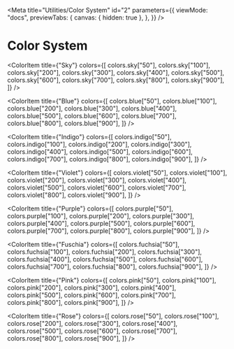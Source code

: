 
<Meta
  title="Utilities/Color System"
  id="2"
  parameters={{
    viewMode: "docs",
    previewTabs: {
      canvas: { hidden: true },
    },
  }}
/>

# Color System

<ColorPalette>
  <ColorItem title={"Slate"} colors={[colors.slate["50"], colors.slate["100"], colors.slate["200"], colors.slate["300"], colors.slate["400"], colors.slate["500"], colors.slate["600"], colors.slate["700"], colors.slate["800"], colors.slate["900"]]} />
  <ColorItem title={"Gray"} colors={[colors.gray["50"], colors.gray["100"], colors.gray["200"], colors.gray["300"], colors.gray["400"], colors.gray["500"], colors.gray["600"], colors.gray["700"], colors.gray["800"], colors.gray["900"]]} />
  <ColorItem title={"Zinc"} colors={[colors.zinc["50"], colors.zinc["100"], colors.zinc["200"], colors.zinc["300"], colors.zinc["400"], colors.zinc["500"], colors.zinc["600"], colors.zinc["700"], colors.zinc["800"], colors.zinc["900"]]} />
  <ColorItem title={"Neutral"} colors={[colors.neutral["50"], colors.neutral["100"], colors.neutral["200"], colors.neutral["300"], colors.neutral["400"], colors.neutral["500"], colors.neutral["600"], colors.neutral["700"], colors.neutral["800"], colors.neutral["900"]]} />
  <ColorItem title={"Stone"} colors={[colors.stone["50"], colors.stone["100"], colors.stone["200"], colors.stone["300"], colors.stone["400"], colors.stone["500"], colors.stone["600"], colors.stone["700"], colors.stone["800"], colors.stone["900"]]} />
  <ColorItem title={"Red"} colors={[colors.red["50"], colors.red["100"], colors.red["200"], colors.red["300"], colors.red["400"], colors.red["500"], colors.red["600"], colors.red["700"], colors.red["800"], colors.red["900"]]} />
  <ColorItem title={"Orange"} colors={[colors.orange["50"], colors.orange["100"], colors.orange["200"], colors.orange["300"], colors.orange["400"], colors.orange["500"], colors.orange["600"], colors.orange["700"], colors.orange["800"], colors.orange["900"]]} />
  <ColorItem title={"Amber"} colors={[colors.amber["50"], colors.amber["100"], colors.amber["200"], colors.amber["300"], colors.amber["400"], colors.amber["500"], colors.amber["600"], colors.amber["700"], colors.amber["800"], colors.amber["900"]]} />
  <ColorItem title={"Yellow"} colors={[colors.yellow["50"], colors.yellow["100"], colors.yellow["200"], colors.yellow["300"], colors.yellow["400"], colors.yellow["500"], colors.yellow["600"], colors.yellow["700"], colors.yellow["800"], colors.yellow["900"]]} />
  <ColorItem title={"Lime"} colors={[colors.lime["50"], colors.lime["100"], colors.lime["200"], colors.lime["300"], colors.lime["400"], colors.lime["500"], colors.lime["600"], colors.lime["700"], colors.lime["800"], colors.lime["900"]]} />
<ColorItem
  title={"Green"}
  colors={[
    colors.green["50"],
    colors.green["100"],
    colors.green["200"],
    colors.green["300"],
    colors.green["400"],
    colors.green["500"],
    colors.green["600"],
    colors.green["700"],
    colors.green["800"],
    colors.green["900"],
  ]}
/>
<ColorItem
  title={"Emerald"}
  colors={[
    colors.emerald["50"],
    colors.emerald["100"],
    colors.emerald["200"],
    colors.emerald["300"],
    colors.emerald["400"],
    colors.emerald["500"],
    colors.emerald["600"],
    colors.emerald["700"],
    colors.emerald["800"],
    colors.emerald["900"],
  ]}
/>
<ColorItem
  title={"Teal"}
  colors={[
    colors.teal["50"],
    colors.teal["100"],
    colors.teal["200"],
    colors.teal["300"],
    colors.teal["400"],
    colors.teal["500"],
    colors.teal["600"],
    colors.teal["700"],
    colors.teal["800"],
    colors.teal["900"],
  ]}
/>
<ColorItem
  title={"Cyan"}
  colors={[
    colors.cyan["50"],
    colors.cyan["100"],
    colors.cyan["200"],
    colors.cyan["300"],
    colors.cyan["400"],
    colors.cyan["500"],
    colors.cyan["600"],
    colors.cyan["700"],
    colors.cyan["800"],
    colors.cyan["900"],
  ]}
/>

<ColorItem
  title={"Sky"}
  colors={[
    colors.sky["50"],
    colors.sky["100"],
    colors.sky["200"],
    colors.sky["300"],
    colors.sky["400"],
    colors.sky["500"],
    colors.sky["600"],
    colors.sky["700"],
    colors.sky["800"],
    colors.sky["900"],
  ]}
/>

<ColorItem
  title={"Blue"}
  colors={[
    colors.blue["50"],
    colors.blue["100"],
    colors.blue["200"],
    colors.blue["300"],
    colors.blue["400"],
    colors.blue["500"],
    colors.blue["600"],
    colors.blue["700"],
    colors.blue["800"],
    colors.blue["900"],
  ]}
/>

<ColorItem
  title={"Indigo"}
  colors={[
    colors.indigo["50"],
    colors.indigo["100"],
    colors.indigo["200"],
    colors.indigo["300"],
    colors.indigo["400"],
    colors.indigo["500"],
    colors.indigo["600"],
    colors.indigo["700"],
    colors.indigo["800"],
    colors.indigo["900"],
  ]}
/>

<ColorItem
  title={"Violet"}
  colors={[
    colors.violet["50"],
    colors.violet["100"],
    colors.violet["200"],
    colors.violet["300"],
    colors.violet["400"],
    colors.violet["500"],
    colors.violet["600"],
    colors.violet["700"],
    colors.violet["800"],
    colors.violet["900"],
  ]}
/>

<ColorItem
  title={"Purple"}
  colors={[
    colors.purple["50"],
    colors.purple["100"],
    colors.purple["200"],
    colors.purple["300"],
    colors.purple["400"],
    colors.purple["500"],
    colors.purple["600"],
    colors.purple["700"],
    colors.purple["800"],
    colors.purple["900"],
  ]}
/>

<ColorItem
  title={"Fuschia"}
  colors={[
    colors.fuchsia["50"],
    colors.fuchsia["100"],
    colors.fuchsia["200"],
    colors.fuchsia["300"],
    colors.fuchsia["400"],
    colors.fuchsia["500"],
    colors.fuchsia["600"],
    colors.fuchsia["700"],
    colors.fuchsia["800"],
    colors.fuchsia["900"],
  ]}
/>

<ColorItem
  title={"Pink"}
  colors={[
    colors.pink["50"],
    colors.pink["100"],
    colors.pink["200"],
    colors.pink["300"],
    colors.pink["400"],
    colors.pink["500"],
    colors.pink["600"],
    colors.pink["700"],
    colors.pink["800"],
    colors.pink["900"],
  ]}
/>

<ColorItem
  title={"Rose"}
  colors={[
    colors.rose["50"],
    colors.rose["100"],
    colors.rose["200"],
    colors.rose["300"],
    colors.rose["400"],
    colors.rose["500"],
    colors.rose["600"],
    colors.rose["700"],
    colors.rose["800"],
    colors.rose["900"],
  ]}
/>
</ColorPalette>
